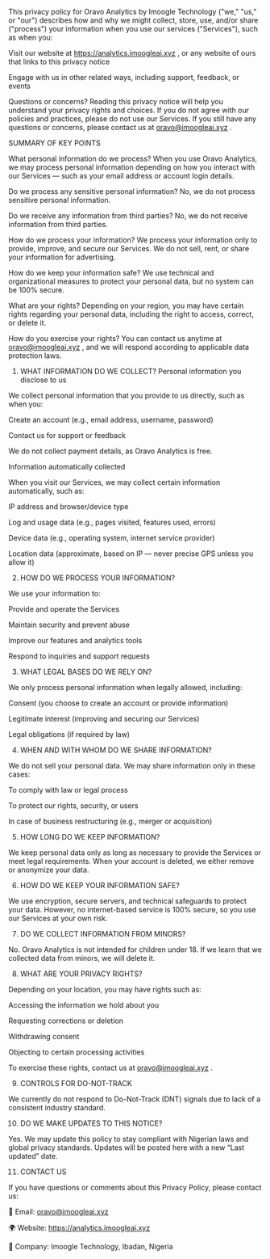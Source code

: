 This privacy policy for Oravo Analytics by Imoogle Technology ("we," "us," or "our") describes how and why we might collect, store, use, and/or share ("process") your information when you use our services ("Services"), such as when you:

Visit our website at https://analytics.imoogleai.xyz
, or any website of ours that links to this privacy notice

Engage with us in other related ways, including support, feedback, or events

Questions or concerns? Reading this privacy notice will help you understand your privacy rights and choices. If you do not agree with our policies and practices, please do not use our Services. If you still have any questions or concerns, please contact us at oravo@imoogleai.xyz
.

SUMMARY OF KEY POINTS

What personal information do we process?
When you use Oravo Analytics, we may process personal information depending on how you interact with our Services — such as your email address or account login details.

Do we process any sensitive personal information?
No, we do not process sensitive personal information.

Do we receive any information from third parties?
No, we do not receive information from third parties.

How do we process your information?
We process your information only to provide, improve, and secure our Services. We do not sell, rent, or share your information for advertising.

How do we keep your information safe?
We use technical and organizational measures to protect your personal data, but no system can be 100% secure.

What are your rights?
Depending on your region, you may have certain rights regarding your personal data, including the right to access, correct, or delete it.

How do you exercise your rights?
You can contact us anytime at oravo@imoogleai.xyz
, and we will respond according to applicable data protection laws.

1. WHAT INFORMATION DO WE COLLECT?
Personal information you disclose to us

We collect personal information that you provide to us directly, such as when you:

Create an account (e.g., email address, username, password)

Contact us for support or feedback

We do not collect payment details, as Oravo Analytics is free.

Information automatically collected

When you visit our Services, we may collect certain information automatically, such as:

IP address and browser/device type

Log and usage data (e.g., pages visited, features used, errors)

Device data (e.g., operating system, internet service provider)

Location data (approximate, based on IP — never precise GPS unless you allow it)

2. HOW DO WE PROCESS YOUR INFORMATION?

We use your information to:

Provide and operate the Services

Maintain security and prevent abuse

Improve our features and analytics tools

Respond to inquiries and support requests

3. WHAT LEGAL BASES DO WE RELY ON?

We only process personal information when legally allowed, including:

Consent (you choose to create an account or provide information)

Legitimate interest (improving and securing our Services)

Legal obligations (if required by law)

4. WHEN AND WITH WHOM DO WE SHARE INFORMATION?

We do not sell your personal data.
We may share information only in these cases:

To comply with law or legal process

To protect our rights, security, or users

In case of business restructuring (e.g., merger or acquisition)

5. HOW LONG DO WE KEEP INFORMATION?

We keep personal data only as long as necessary to provide the Services or meet legal requirements.
When your account is deleted, we either remove or anonymize your data.

6. HOW DO WE KEEP YOUR INFORMATION SAFE?

We use encryption, secure servers, and technical safeguards to protect your data.
However, no internet-based service is 100% secure, so you use our Services at your own risk.

7. DO WE COLLECT INFORMATION FROM MINORS?

No. Oravo Analytics is not intended for children under 18. If we learn that we collected data from minors, we will delete it.

8. WHAT ARE YOUR PRIVACY RIGHTS?

Depending on your location, you may have rights such as:

Accessing the information we hold about you

Requesting corrections or deletion

Withdrawing consent

Objecting to certain processing activities

To exercise these rights, contact us at oravo@imoogleai.xyz
.

9. CONTROLS FOR DO-NOT-TRACK

We currently do not respond to Do-Not-Track (DNT) signals due to lack of a consistent industry standard.

10. DO WE MAKE UPDATES TO THIS NOTICE?

Yes. We may update this policy to stay compliant with Nigerian laws and global privacy standards. Updates will be posted here with a new “Last updated” date.

11. CONTACT US

If you have questions or comments about this Privacy Policy, please contact us:

📧 Email: oravo@imoogleai.xyz

🌍 Website: https://analytics.imoogleai.xyz

🏢 Company: Imoogle Technology, Ibadan, Nigeria
